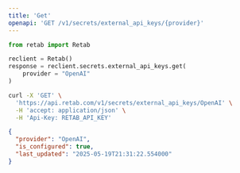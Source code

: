 ```yaml
---
title: 'Get'
openapi: 'GET /v1/secrets/external_api_keys/{provider}'
---
```



<RequestExample>

```python python
from retab import Retab

reclient = Retab()
response = reclient.secrets.external_api_keys.get(
    provider = "OpenAI"
)
```


```bash curl
curl -X 'GET' \
  'https://api.retab.com/v1/secrets/external_api_keys/OpenAI' \
  -H 'accept: application/json' \
  -H 'Api-Key: RETAB_API_KEY'
```


</RequestExample>


<ResponseExample>

```json 200
{
  "provider": "OpenAI",
  "is_configured": true,
  "last_updated": "2025-05-19T21:31:22.554000"
}
```



</ResponseExample>

